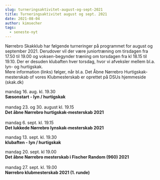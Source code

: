 ```yaml
---
slug: turneringsaktivitet-august-og-sept-2021
title: Turneringsaktivitet august og sept. 2021
date: 2021-08-04
author: kimsecher
tags:
  - seneste-nyt
---
```

<!-- wp:paragraph -->
<p>Nørrebro Skakklub har følgende turneringer på programmet for august og september 2021.  Derudover vil der være juniortræning om tirsdagen fra 17.50 til 19.00 og voksen-begynder træning om torsdagen fra kl 18.15 til 19.10.  Der er desuden klubaften hver torsdag, hvor vi afveksler mellem bl.a. lyn- og hurtigskak.  <br>Mere information (links) følger, når bl.a. Det Åbne Nørrebro Hurtigskak-mesterskab of vores Klubmesterskab er oprettet på DSUs hjemmeside (skak.dk)</p>
<!-- /wp:paragraph -->

<!-- wp:paragraph -->
<p>mandag 16. aug. kl. 19.30 <br><strong>Sæsonstart - lyn / hurtigskak</strong><br><br>mandag 23. og 30. august kl. 19.15<br><strong>Det åbne Nørrebro hurtigskak-mesterskab 2021</strong><br><br>mandag 6. sept. kl. 19.15<br><strong>Det lukkede Nørrebro lynskak-mesterskab 2021</strong></p>
<!-- /wp:paragraph -->

<!-- wp:paragraph {"align":"left"} -->
<p className="has-text-align-left">mandag 13. sept. kl. 19.30<br><strong>klubaften - lyn / hurtigskak </strong></p>
<!-- /wp:paragraph -->

<!-- wp:paragraph -->
<p>mandag 20. sept. kl 19.00<br><strong>Det åbne Nørrebro mesterskab i Fischer Random (960) 2021</strong><br><br>mandag 27. sept. kl. 19.00  <br><strong>Nørrebro klubmesterskab 2021 (1. runde)</strong><br></p>
<!-- /wp:paragraph -->
